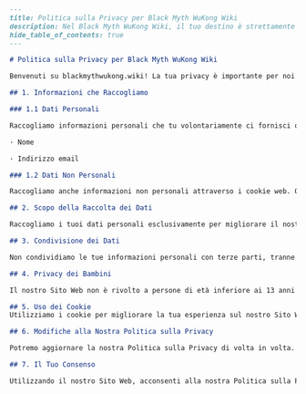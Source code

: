 ```markdown
---
title: Politica sulla Privacy per Black Myth WuKong Wiki
description: Nel Black Myth WuKong Wiki, il tuo destino è strettamente intrecciato con quello dei tuoi amici —— letteralmente! Questo unico gioco cooperativo di risoluzione di puzzle metterà alla prova il tuo ingegno, il rapporto e l'amicizia.
hide_table_of_contents: true
---

# Politica sulla Privacy per Black Myth WuKong Wiki

Benvenuti su blackmythwukong.wiki! La tua privacy è importante per noi. Questa Politica sulla Privacy spiega come raccogliamo, utilizziamo, proteggiamo e gestiamo le tue informazioni personali sul nostro sito web situato all'indirizzo https://blackmythwukong.wiki/, ("Sito Web"). Questa politica si applica a tutti gli utenti del Sito Web.

## 1. Informazioni che Raccogliamo

### 1.1 Dati Personali

Raccogliamo informazioni personali che tu volontariamente ci fornisci quando utilizzi i nostri servizi. Queste informazioni includono il tuo:

· Nome

· Indirizzo email

### 1.2 Dati Non Personali

Raccogliamo anche informazioni non personali attraverso i cookie web. Questo include informazioni sul tuo comportamento di navigazione sul nostro Sito Web.

## 2. Scopo della Raccolta dei Dati

Raccogliamo i tuoi dati personali esclusivamente per migliorare il nostro sito web e i nostri servizi.

## 3. Condivisione dei Dati

Non condividiamo le tue informazioni personali con terze parti, tranne quando necessario per fornire i nostri servizi o come richiesto dalla legge.

## 4. Privacy dei Bambini

Il nostro Sito Web non è rivolto a persone di età inferiore ai 13 anni. Non raccogliamo consapevolmente informazioni personali da bambini. Se diventiamo consapevoli di aver raccolto dati personali da bambini senza verifica del consenso dei genitori, adotteremo misure per rimuovere tali informazioni dai nostri server.

## 5. Uso dei Cookie
Utilizziamo i cookie per migliorare la tua esperienza sul nostro Sito Web. I cookie sono piccoli file che un sito o il suo fornitore di servizi trasferisce al disco rigido del tuo computer attraverso il tuo browser web (se consenti) che abilita i sistemi del sito o del fornitore di servizi a riconoscere il tuo browser e a catturare e ricordare determinate informazioni.

## 6. Modifiche alla Nostra Politica sulla Privacy

Potremo aggiornare la nostra Politica sulla Privacy di volta in volta. Ti notificheremo eventuali modifiche pubblicando la nuova Politica sulla Privacy su questa pagina e aggiornando la "Data di Validità" nella parte superiore di questa Politica sulla Privacy. Ti informeremo anche via email per eventuali modifiche significative.

## 7. Il Tuo Consenso

Utilizzando il nostro Sito Web, acconsenti alla nostra Politica sulla Privacy.
```